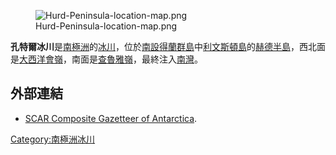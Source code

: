 {{no footnotes|time=2013-10-27T08:55:31+00:00}}
[[Image:Hurd-Peninsula-location-map.png|thumb]]

{{coord|62|39|04|S|60|21|00|W|display=title}}

'''孔特爾冰川'''是[[南極洲|南極洲]]的[[冰川|冰川]]，位於[[南設得蘭群島|南設得蘭群島]]中[[利文斯頓島|利文斯頓島]]的[[赫德半島|赫德半島]]，西北面是[[大西洋會嶺|大西洋會嶺]]，南面是[[查魯雅嶺|查魯雅嶺]]，最終注入[[南灣_(利文斯頓島)|南灣]]。

==外部連結==
* [http://data.aad.gov.au/aadc/gaz/scar/ SCAR Composite Gazetteer of Antarctica]{{WebCite|url=https://www.webcitation.org/5ug2CfC7m?url=http://data.aad.gov.au/aadc/gaz/scar/ |date=20101202140255 |dateformat=iso }}.

{{Antarctica-geo-stub}}
[[Category:南極洲冰川|Category:南極洲冰川]]